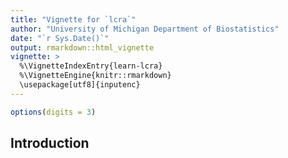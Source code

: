 ```yaml
---
title: "Vignette for `lcra`"
author: "University of Michigan Department of Biostatistics"
date: "`r Sys.Date()`"
output: rmarkdown::html_vignette
vignette: >
  %\VignetteIndexEntry{learn-lcra}
  %\VignetteEngine{knitr::rmarkdown}
  \usepackage[utf8]{inputenc}
---
```


```r
options(digits = 3)
```

## Introduction
